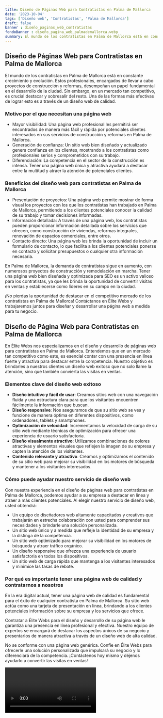 ```yaml
---
title: Diseño de Páginas Web para Contratistas en Palma de Mallorca
date: '2023-10-04'
tags: ['Diseño web', 'Contratistas', 'Palma de Mallorca']
draft: false
banner : diseño_paginas_web_contratistas
fondoBanner : diseño_pagina_web_palmademallorca.webp
summary: El mundo de los contratistas en Palma de Mallorca está en constante crecimiento y evolución. Estos profesionales, encargados de llevar a cabo proyectos de construcción y reformas, desempeñan un papel fundamental en el desarrollo de la ciudad. Sin embargo, en un mercado tan competitivo, es crucial destacar y sobresalir del resto. Una de las formas más efectivas de lograr esto es a través de un diseño web de calidad.
---
```


## Diseño de Páginas Web para Contratistas en Palma de Mallorca

El mundo de los contratistas en Palma de Mallorca está en constante crecimiento y evolución. Estos profesionales, encargados de llevar a cabo proyectos de construcción y reformas, desempeñan un papel fundamental en el desarrollo de la ciudad. Sin embargo, en un mercado tan competitivo, es crucial destacar y sobresalir del resto. Una de las formas más efectivas de lograr esto es a través de un diseño web de calidad.

### Motivo por el que necesitan una página web

- Mayor visibilidad: Una página web profesional les permitirá ser encontrados de manera más fácil y rápida por potenciales clientes interesados en sus servicios de construcción y reformas en Palma de Mallorca.
- Generación de confianza: Un sitio web bien diseñado y actualizado genera confianza en los clientes, mostrando a los contratistas como profesionales serios y comprometidos con su trabajo.
- Diferenciación: La competencia en el sector de la construcción es intensa. Tener una página web única y atractiva ayudará a destacar entre la multitud y atraer la atención de potenciales clientes.

### Beneficios del diseño web para contratistas en Palma de Mallorca

- Presentación de proyectos: Una página web permite mostrar de forma visual los proyectos con los que los contratistas han trabajado en Palma de Mallorca, permitiendo a los clientes potenciales conocer la calidad de su trabajo y tomar decisiones informadas.
- Información detallada: A través de una página web, los contratistas pueden proporcionar información detallada sobre los servicios que ofrecen, como construcción de viviendas, reformas integrales, renovación de espacios comerciales, entre otros.
- Contacto directo: Una página web les brinda la oportunidad de incluir un formulario de contacto, lo que facilita a los clientes potenciales ponerse en contacto y solicitar presupuestos o cualquier otra información necesaria.

En Palma de Mallorca, la demanda de contratistas sigue en aumento, con numerosos proyectos de construcción y remodelación en marcha. Tener una página web bien diseñada y optimizada para SEO es un activo valioso para los contratistas, ya que les brinda la oportunidad de convertir visitas en ventas y establecerse como líderes en su campo en la ciudad.

¡No pierdas la oportunidad de destacar en el competitivo mercado de los contratistas en Palma de Mallorca! Contáctanos en Élite Webs y trabajaremos juntos para diseñar y desarrollar una página web a medida para tu negocio.

<GifSeo />

<Cta />

## Diseño de Página Web para Contratistas en Palma de Mallorca

En Élite Webs nos especializamos en el diseño y desarrollo de páginas web para contratistas en Palma de Mallorca. Entendemos que en un mercado tan competitivo como este, es esencial contar con una presencia en línea fuerte y atractiva para destacar entre la competencia. Nuestro objetivo es brindarles a nuestros clientes un diseño web exitoso que no solo llame la atención, sino que también convierta las visitas en ventas.

### Elementos clave del diseño web exitoso

- **Diseño intuitivo y fácil de usar**: Creamos sitios web con una navegación fluida y una estructura clara para que los visitantes encuentren fácilmente la información que buscan.
- **Diseño responsive**: Nos aseguramos de que su sitio web se vea y funcione de manera óptima en diferentes dispositivos, como ordenadores, tablets y smartphones.
- **Optimización de velocidad**: Incrementamos la velocidad de carga de su sitio web mediante técnicas de optimización para ofrecer una experiencia de usuario satisfactoria.
- **Diseño visualmente atractivo**: Utilizamos combinaciones de colores atractivas y elementos visuales que reflejen la imagen de su empresa y capten la atención de los visitantes.
- **Contenido relevante y atractivo**: Creamos y optimizamos el contenido de su sitio web para mejorar su visibilidad en los motores de búsqueda y mantener a los visitantes interesados.

### Cómo puede ayudar nuestro servicio de diseño web

Con nuestra experiencia en el diseño de páginas web para contratistas en Palma de Mallorca, podemos ayudar a su empresa a destacar en línea y atraer a más clientes potenciales. Al elegir nuestro servicio de diseño web, usted obtendrá:

- Un equipo de diseñadores web altamente capacitados y creativos que trabajarán en estrecha colaboración con usted para comprender sus necesidades y brindarle una solución personalizada.
- Un sitio web único y a medida que refleje la identidad de su empresa y la distinga de la competencia.
- Un sitio web optimizado para mejorar su visibilidad en los motores de búsqueda y atraer tráfico orgánico.
- Un diseño responsive que ofrezca una experiencia de usuario satisfactoria en todos los dispositivos.
- Un sitio web de carga rápida que mantenga a los visitantes interesados y minimice las tasas de rebote.

### Por qué es importante tener una página web de calidad y contratarnos a nosotros

En la era digital actual, tener una página web de calidad es fundamental para el éxito de cualquier contratista en Palma de Mallorca. Su sitio web actúa como una tarjeta de presentación en línea, brindando a los clientes potenciales información sobre su empresa y los servicios que ofrece.

Contratar a Élite Webs para el diseño y desarrollo de su página web le garantiza una presencia en línea profesional y efectiva. Nuestro equipo de expertos se encargará de destacar los aspectos únicos de su negocio y presentarlos de manera atractiva a través de un diseño web de alta calidad.

No se conforme con una página web genérica. Confíe en Élite Webs para ofrecerle una solución personalizada que impulsará su negocio y lo diferenciará de la competencia. ¡Contáctenos hoy mismo y déjenos ayudarlo a convertir las visitas en ventas!

<Video />

<CtaBot job='Contratistas' city='Palma de Mallorca'/>

<Gmaps query='Palma de Mallorca+españa+maps' />